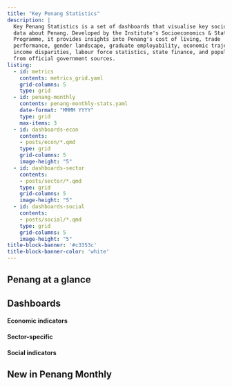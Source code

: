 ```yaml
---
title: "Key Penang Statistics"
description: |
  Key Penang Statistics is a set of dashboards that visualise key socioeconomic 
  data about Penang. Developed by the Institute's Socioeconomics & Statistics 
  Programme, it provides insights into Penang's cost of living, trade
  performance, gender landscape, graduate employability, economic trajectory, 
  income disparities, labour force statistics, state finance, and population trends 
  from official government sources. 
listing:
  - id: metrics
    contents: metrics_grid.yaml
    grid-columns: 5
    type: grid
  - id: penang-monthly
    contents: penang-monthly-stats.yaml
    date-format: "MMMM YYYY"
    type: grid
    max-items: 3
  - id: dashboards-econ
    contents: 
    - posts/econ/*.qmd
    type: grid
    grid-columns: 5
    image-height: "5"
  - id: dashboards-sector
    contents: 
    - posts/sector/*.qmd
    type: grid
    grid-columns: 5
    image-height: "5"
  - id: dashboards-social
    contents: 
    - posts/social/*.qmd
    type: grid
    grid-columns: 5
    image-height: "5"
title-block-banner: '#c3353c'
title-block-banner-color: 'white'
---
```


## Penang at a glance

:::: metrics
::: {#metrics}
:::
::::

## Dashboards

#### Economic indicators

:::: dashboards
::: {#dashboards-econ}
:::
::::

#### Sector-specific

:::: dashboards
::: {#dashboards-sector}
:::
::::

#### Social indicators

:::: dashboards
::: {#dashboards-social}
:::
::::

## New in Penang Monthly

::: {#penang-monthly}
:::
